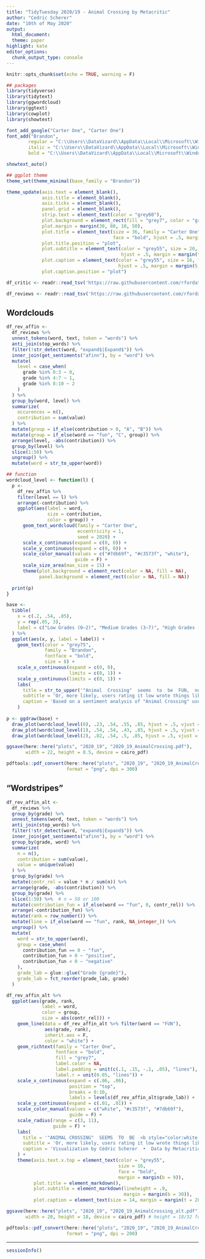 ```yaml
---
title: "TidyTuesday 2020/19 - Animal Crossing by Metacritic"
author: "Cedric Scherer"
date: "10th of May 2020"
output:
  html_document:
  theme: paper
highlight: kate
editor_options:
  chunk_output_type: console
---
```

  
```r
knitr::opts_chunk$set(echo = TRUE, warning = F)
```

```r
## packages
library(tidyverse)
library(tidytext)
library(ggwordcloud)
library(ggtext)
library(cowplot)
library(showtext)

font_add_google("Carter One", "Carter One")
font_add("Brandon",
        regular = "C:\\Users\\DataVizard\\AppData\\Local\\Microsoft\\Windows\\Fonts\\Brandon_reg.otf",
        italic = "C:\\Users\\DataVizard\\AppData\\Local\\Microsoft\\Windows\\Fonts\\Brandon_reg_it.otf",
        bold = "C:\\Users\\DataVizard\\AppData\\Local\\Microsoft\\Windows\\Fonts\\Brandon_med.otf")

showtext_auto()

## ggplot theme
theme_set(theme_minimal(base_family = "Brandon"))

theme_update(axis.text = element_blank(),
             axis.title = element_blank(),
             axis.ticks = element_blank(),
             panel.grid = element_blank(),
             strip.text = element_text(color = "grey60"),
             plot.background = element_rect(fill = "grey7", color = "grey7"),
             plot.margin = margin(30, 80, 10, 50),
             plot.title = element_text(size = 36, family = "Carter One", color = "grey75", 
                                       face = "bold", hjust = .5, margin = margin(25, 0, 15, 0)),
             plot.title.position = "plot",
             plot.subtitle = element_text(color = "grey55", size = 20, face = "bold",
                                          hjust = .5, margin = margin(t = 0, b = 15)),
             plot.caption = element_text(color = "grey55", size = 16, face = "bold",
                                         hjust = .5, margin = margin(5, 0, 15, 0)),
             plot.caption.position = "plot")
```

```r
df_critic <- readr::read_tsv('https://raw.githubusercontent.com/rfordatascience/tidytuesday/master/data/2020/2020-05-05/critic.tsv')

df_reviews <- readr::read_tsv('https://raw.githubusercontent.com/rfordatascience/tidytuesday/master/data/2020/2020-05-05/user_reviews.tsv')
```


## Wordclouds

```r
df_rev_affin <-
  df_reviews %>%
  unnest_tokens(word, text, token = "words") %>% 
  anti_join(stop_words) %>% 
  filter(!str_detect(word, "expand$|Expand$")) %>% 
  inner_join(get_sentiments("afinn"), by = "word") %>% 
  mutate(
    level = case_when(
      grade %in% 0:3 ~ 0,
      grade %in% 4:7 ~ 1,
      grade %in% 8:10 ~ 2
    )
  ) %>% 
  group_by(word, level) %>% 
  summarize(
    occurences = n(),
    contribution = sum(value)
  ) %>% 
  mutate(group = if_else(contribution > 0, "A", "B")) %>%
  mutate(group = if_else(word == "fun", "C", group)) %>% 
  arrange(level, -abs(contribution)) %>% 
  group_by(level) %>% 
  slice(1:50) %>% 
  ungroup() %>% 
  mutate(word = str_to_upper(word))
```

```r
## function
wordcloud_level <- function(l) {
  p <-
    df_rev_affin %>% 
    filter(level == l) %>%
    arrange(-contribution) %>% 
    ggplot(aes(label = word, 
               size = contribution, 
               color = group)) +
      geom_text_wordcloud(family = "Carter One",
                          eccentricity = 1,
                          seed = 2020) +
      scale_x_continuous(expand = c(0, 0)) +
      scale_y_continuous(expand = c(0, 0)) +
      scale_color_manual(values = c("#7db69f", "#c3573f", "white"),
                         guide = F) +
      scale_size_area(max_size = 15) +
      theme(plot.background = element_rect(color = NA, fill = NA),
            panel.background = element_rect(color = NA, fill = NA))
  
  print(p)
}

base <-
  tibble(
    x = c(.2, .54, .85), 
    y = rep(.05, 3),
    label = c("Low Grades (0–2)", "Medium Grades (3–7)", "High Grades (8–10)")
  ) %>% 
  ggplot(aes(x, y, label = label)) +
    geom_text(color = "grey75",
              family = "Brandon",
              fontface = "bold",
              size = 8) +
    scale_x_continuous(expand = c(0, 0),
                       limits = c(0, 1)) +
    scale_y_continuous(limits = c(0, 1)) +
    labs(
      title = str_to_upper('"Animal  Crossing"  seems  to  be  FUN,  no  matter  if  you  like  it  or  not'),
      subtitle = 'Or, more likely, users rating it low wrote things like "not much fun", "no fun at all" or "A fun game that I really wanted to play but what a **** multiplayer mode."',
      caption = 'Based on a sentiment analysis of "Animal Crossing" user reviews, each wordcloud shows the 50 words that contributed the most to each grade category, either in a positive or in a negative way.\n\n\nVisualization by Cédric Scherer  •  Data by Metacritic'
    )
    
p <- ggdraw(base) +
  draw_plot(wordcloud_level(0), .23, .54, .55, .85, hjust = .5, vjust = .5) +
  draw_plot(wordcloud_level(1), .54, .54, .43, .85, hjust = .5, vjust = .5) +
  draw_plot(wordcloud_level(2), .82, .54, .5, .85, hjust = .5, vjust = .5)

ggsave(here::here("plots", "2020_19", "2020_19_AnimalCrossing.pdf"), 
       width = 22, height = 8.5, device = cairo_pdf)

pdftools::pdf_convert(here::here("plots", "2020_19", "2020_19_AnimalCrossing.pdf"),
                      format = "png", dpi = 300)
```


## "Wordstripes"

```r
df_rev_affin_alt <-
  df_reviews %>%
  group_by(grade) %>% 
  unnest_tokens(word, text, token = "words") %>% 
  anti_join(stop_words) %>% 
  filter(!str_detect(word, "expand$|Expand$")) %>% 
  inner_join(get_sentiments("afinn"), by = "word") %>% 
  group_by(grade, word) %>% 
  summarize(
    n = n(),
    contribution = sum(value),
    value = unique(value)
  ) %>% 
  group_by(grade) %>% 
  mutate(contr_rel = value * n / sum(n)) %>% 
  arrange(grade, -abs(contribution)) %>% 
  group_by(grade) %>% 
  slice(1:50) %>%  # n = 50 or 100 
  mutate(contribution_fun = if_else(word == "fun", 0, contr_rel)) %>% 
  arrange(-contribution_fun) %>% 
  mutate(rank = row_number()) %>% 
  mutate(line = if_else(word == "fun", rank, NA_integer_)) %>% 
  ungroup() %>% 
  mutate(
    word = str_to_upper(word),
    group = case_when(
      contribution_fun == 0 ~ "fun",
      contribution_fun > 0 ~ "positive", 
      contribution_fun < 0 ~ "negative"
    ),
    grade_lab = glue::glue("Grade {grade}"),
    grade_lab = fct_reorder(grade_lab, grade)
  )
```

```r
df_rev_affin_alt %>% 
  ggplot(aes(grade, rank,
             label = word, 
             color = group,
             size = abs(contr_rel))) +
    geom_line(data = df_rev_affin_alt %>% filter(word == "FUN"),
              aes(grade, rank),
              inherit.aes = F,
              color = "white") +
    geom_richtext(family = "Carter One",
                  fontface = "bold",
                  fill = "grey7",
                  label.color = NA,
                  label.padding = unit(c(.1, .15, -.1, .05), "lines"),
                  label.r = unit(0.05, "lines")) +
    scale_x_continuous(expand = c(.06, .06),
                       position = "top",
                       breaks = 0:10,
                       labels = levels(df_rev_affin_alt$grade_lab)) +
    scale_y_continuous(expand = c(.01, .01)) +
    scale_color_manual(values = c("white", "#c3573f", "#7db69f"),
                       guide = F) +
    scale_radius(range = c(3, 11),
                 guide = F) +
    labs(
      title = '"ANIMAL CROSSING"  SEEMS  TO  BE  <b style="color:white;">FUN</b>,  NO  MATTER  IF  YOU  LIKE IT  OR  NOT',
      subtitle = 'Or, more likely, users rating it low wrote things like "not much fun", "no fun at all" or "A fun game that I really wanted to play but what a **** multiplayer mode.<span style="font-size:15pt;"><br><br>Based on a sentiment analysis of user reviews, each "word stripe" shows the 50 words that contributed the most to each grade category, either in a <b style="color:#7db69f;">positive</b> or in a <b style="color:#c3573f;">negative</b> way. The size of each word indicates<br>its contribution per grade. The amount of words associated with positive sentiment increase, as we would expect, with higher grades. Fun, even though categorized as positive, is often used in both contexts.</span>',
      caption = 'Visualization by Cédric Scherer  •  Data by Metacritic'
    ) +
    theme(axis.text.x.top = element_text(color = "grey55", 
                                         size = 16, 
                                         face = "bold",
                                         margin = margin(b = 9)),
          plot.title = element_markdown(),
          plot.subtitle = element_markdown(lineheight = .9,
                                           margin = margin(b = 30)),
          plot.caption = element_text(size = 14, margin = margin(t = 20, b = 10)))

ggsave(here::here("plots", "2020_19", "2020_19_AnimalCrossing_alt.pdf"), 
       width = 20, height = 18, device = cairo_pdf) # height = 18/32 for n = 50/100

pdftools::pdf_convert(here::here("plots", "2020_19", "2020_19_AnimalCrossing_alt.pdf"),
                      format = "png", dpi = 200)
```

***

```r
sessionInfo()
```

